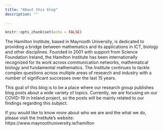 ```yaml
---
title: "About this blog"
description: ""
  
---
```


```r
knitr::opts_chunk$set(echo = FALSE)
```


The Hamilton Institute, based in Maynooth University,
is dedicated to providing a bridge between mathematics and its applications in ICT, biology and other disciplines. Founded in 2001 with support from Science Foundation Ireland, the Hamilton Institute has been internationally recognized for its work across communication networks, mathematical biology and fundamental mathematics. The Institute continues to tackle complex questions across multiple areas of research and industry with a number of significant successes over the last 15 years.


This goal of this blog is to be a place where our research group publishes blog posts about a wide variety of topics. Currently, we are focusing on our COVID-19 in Ireland project, so the posts will be mainly related to our findings regarding this subject. 

If you would like to know more about who we are and the what we do, 
please visit the Institute's website: https://www.maynoothuniversity.ie/hamilton


